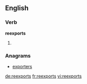 ==English==

===Verb===
'''reexports'''
# {{third-person singular of|reexport}}

===Anagrams===
* [[exporters#English|exporters]]

[[de:reexports]]
[[fr:reexports]]
[[vi:reexports]]